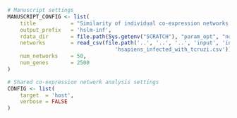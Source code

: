```r
# Manuscript settings
MANUSCRIPT_CONFIG <- list(
    title           = "Similarity of individual co-expression networks (HsTc)",
    output_prefix   = 'hslm-inf',
    rdata_dir       = file.path(Sys.getenv("SCRATCH"), "param_opt", "normal", "hsapiens_infected_with_tcruzi-v6.1"),
    networks        = read_csv(file.path('..', '..', '..', 'input', 'indiv_network_stats',
                                  'hsapiens_infected_with_tcruzi.csv')),
    num_networks    = 50,
    num_genes       = 2500 
)

# Shared co-expression network analysis settings
CONFIG <- list(
    target  = 'host',
    verbose = FALSE               
)
```
